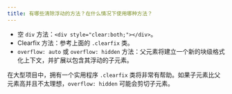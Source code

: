 ```yaml
---
title: 有哪些清除浮动的方法？在什么情况下使用哪种方法？
---
```


* 空 `div` 方法：`<div style="clear:both;"></div>`。
* Clearfix 方法：参考上面的 `.clearfix` 类。
* `overflow: auto` 或 `overflow: hidden` 方法：父元素将建立一个新的块级格式化上下文，并扩展以包含其浮动的子元素。

在大型项目中，拥有一个实用程序 `.clearfix` 类将非常有帮助。如果子元素比父元素高并且不太理想，`overflow: hidden` 可能会剪切子元素。
